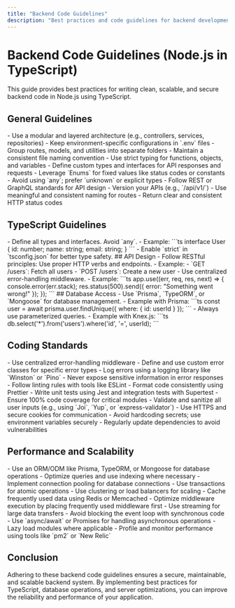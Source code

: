 ```yaml
---
title: "Backend Code Guidelines"
description: "Best practices and code guidelines for backend development using Node.js in TypeScript."
---
```


# Backend Code Guidelines (Node.js in TypeScript)

This guide provides best practices for writing clean, scalable, and secure backend code in Node.js using TypeScript.

## General Guidelines

<AccordionGroup>
  <Accordion title="Project Structure">
    - Use a modular and layered architecture (e.g., controllers, services,
    repositories) - Keep environment-specific configurations in `.env` files -
    Group routes, models, and utilities into separate folders - Maintain a
    consistent file naming convention
  </Accordion>
  <Accordion title="TypeScript Practices">
    - Use strict typing for functions, objects, and variables - Define custom
    types and interfaces for API responses and requests - Leverage `Enums` for
    fixed values like status codes or constants - Avoid using `any`; prefer
    `unknown` or explicit types
  </Accordion>
  <Accordion title="API Design">
    - Follow REST or GraphQL standards for API design - Version your APIs (e.g.,
    `/api/v1/`) - Use meaningful and consistent naming for routes - Return clear
    and consistent HTTP status codes
  </Accordion>
</AccordionGroup>

## TypeScript Guidelines

<Steps>
  <Step title="Strong Typing">
    - Define all types and interfaces. Avoid `any`.  
    - Example:
      ```ts
      interface User {
        id: number;
        name: string;
        email: string;
      }
      ```
  </Step>
  <Step title="Strict Mode">
    - Enable `strict` in `tsconfig.json` for better type safety.
  </Step>
</Steps>    
## API Design

<AccordionGroup>
  <Accordion title="REST API">
    - Follow RESTful principles: Use proper HTTP verbs and endpoints.  
    - Example:
      - `GET /users`: Fetch all users  
      - `POST /users`: Create a new user
  </Accordion>
  <Accordion title="Error Handling">
    - Use centralized error-handling middleware.  
    - Example:
      ```ts
      app.use((err, req, res, next) => {
        console.error(err.stack);
        res.status(500).send({ error: "Something went wrong!" });
      });
      ```
  </Accordion>
</AccordionGroup>
## Database Access

<Steps>
  <Step title="Use ORM/ODM">
    - Use `Prisma`, `TypeORM`, or `Mongoose` for database management.  
    - Example with Prisma:
      ```ts
      const user = await prisma.user.findUnique({ where: { id: userId } });
      ```
  </Step>
  <Step title="Avoid SQL Injection">
    - Always use parameterized queries.  
    - Example with Knex.js:
      ```ts
      db.select('*').from('users').where('id', '=', userId);
      ```
  </Step>
</Steps>

## Coding Standards

<AccordionGroup>
  <Accordion title="Error Handling">
    - Use centralized error-handling middleware - Define and use custom error
    classes for specific error types - Log errors using a logging library like
    `Winston` or `Pino` - Never expose sensitive information in error responses
  </Accordion>
  <Accordion title="Code Quality">
    - Follow linting rules with tools like ESLint - Format code consistently
    using Prettier - Write unit tests using Jest and integration tests with
    Supertest - Ensure 100% code coverage for critical modules
  </Accordion>
  <Accordion title="Security">
    - Validate and sanitize all user inputs (e.g., using `Joi`, `Yup`, or
    `express-validator`) - Use HTTPS and secure cookies for communication -
    Avoid hardcoding secrets; use environment variables securely - Regularly
    update dependencies to avoid vulnerabilities
  </Accordion>
</AccordionGroup>

## Performance and Scalability

<AccordionGroup>
  <Accordion title="Database Optimization">
    - Use an ORM/ODM like Prisma, TypeORM, or Mongoose for database operations -
    Optimize queries and use indexing where necessary - Implement connection
    pooling for database connections - Use transactions for atomic operations
  </Accordion>
  <Accordion title="Server Optimization">
    - Use clustering or load balancers for scaling - Cache frequently used data
    using Redis or Memcached - Optimize middleware execution by placing
    frequently used middleware first - Use streaming for large data transfers
  </Accordion>
  <Accordion title="Code Optimization">
    - Avoid blocking the event loop with synchronous code - Use `async/await` or
    Promises for handling asynchronous operations - Lazy load modules where
    applicable - Profile and monitor performance using tools like `pm2` or `New
    Relic`
  </Accordion>
</AccordionGroup>

## Conclusion

Adhering to these backend code guidelines ensures a secure, maintainable, and scalable backend system. By implementing best practices for TypeScript, database operations, and server optimizations, you can improve the reliability and performance of your application.
